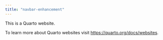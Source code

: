 ```yaml
---
title: "navbar-enhancement"
---
```


This is a Quarto website.

To learn more about Quarto websites visit <https://quarto.org/docs/websites>.
